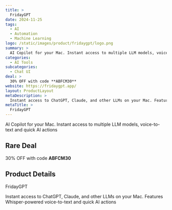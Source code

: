 ```yaml
---
title: >
  FridayGPT
date: 2024-11-25
tags:
  - AI
  - Automation
  - Machine Learning
logo: /static/images/product/fridaygpt/logo.png
summary: >
  AI Copilot for your Mac. Instant access to multiple LLM models, voice-to-text and quick AI actions
categories:
  - AI Tools
subcategories:
  - Chat UI
deal: >
  30% OFF with code **ABFCM30**
website: https://fridaygpt.app/
layout: ProductLayout
metaDescription: >
  Instant access to ChatGPT, Claude, and other LLMs on your Mac. Features Whisper-powered voice-to-text and quick AI actions
metaTitle: >
  FridayGPT
---
```

AI Copilot for your Mac. Instant access to multiple LLM models, voice-to-text and quick AI actions

## Rare Deal

30% OFF with code **ABFCM30**

## Product Details
FridayGPT

Instant access to ChatGPT, Claude, and other LLMs on your Mac. Features Whisper-powered voice-to-text and quick AI actions
